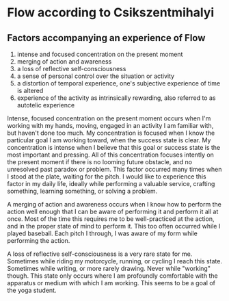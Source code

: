 # Flow according to Csikszentmihalyi

## Factors accompanying an experience of Flow
1. intense and focused concentration on the present moment
2. merging of action and awareness
3. a loss of reflective self-consciousness
4. a sense of personal control over the situation or activity
5. a distortion of temporal experience, one's subjective experience of time is altered
6. experience of the activity as intrinsically rewarding, also referred to as autotelic experience

Intense, focused concentration on the present moment occurs when I'm working with my hands, moving, engaged in an activity I am familiar with, but haven't done too much.  My concentration is focused when I know the particular goal I am working toward, when the success state is clear.  My concentration is intense when I believe that this goal or success state is the most important and pressing.  All of this concentration focuses intently on the present moment if there is no looming future obstacle, and no unresolved past paradox or problem.  This factor occurred many times when I stood at the plate, waiting for the pitch. I would like to experience this factor in my daily life, ideally while performing a valuable service, crafting something, learning something, or solving a problem.

A merging of action and awareness occurs when I know how to perform the action well enough that I can be aware of performing it and perform it all at once. Most of the time this requires me to be well-practiced at the action, and in the proper state of mind to perform it. This too often occurred while I played baseball. Each pitch I through, I was aware of my form while performing the action.

A loss of reflective self-consciousness is a very rare state for me.  Sometimes while riding my motorcycle, running, or cycling I reach this state.  Sometimes while writing, or more rarely drawing.  Never while "working" though.  This state only occurs where I am profoundly comfortable with the apparatus or medium with which I am working. This seems to be a goal of the yoga student.
